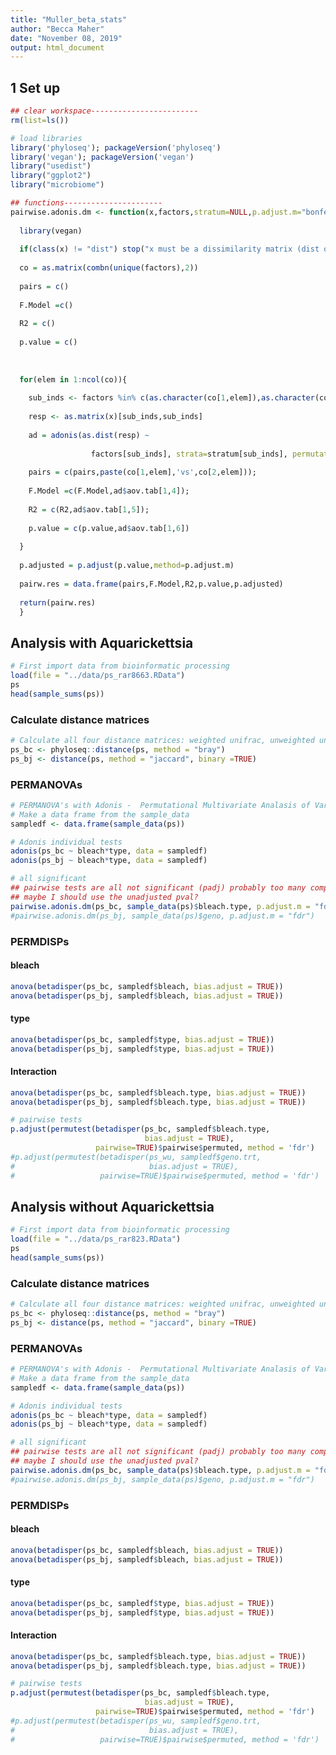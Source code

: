 ```yaml
---
title: "Muller_beta_stats"
author: "Becca Maher"
date: "November 08, 2019"
output: html_document
---
```


## 1 Set up
```r
## clear workspace------------------------
rm(list=ls())

# load libraries
library('phyloseq'); packageVersion('phyloseq')
library('vegan'); packageVersion('vegan')
library("usedist")
library("ggplot2")
library("microbiome")

## functions----------------------
pairwise.adonis.dm <- function(x,factors,stratum=NULL,p.adjust.m="bonferroni",perm=999){
  
  library(vegan)
  
  if(class(x) != "dist") stop("x must be a dissimilarity matrix (dist object)")
  
  co = as.matrix(combn(unique(factors),2))
  
  pairs = c()
  
  F.Model =c()
  
  R2 = c()
  
  p.value = c()
  
  
  
  for(elem in 1:ncol(co)){
    
    sub_inds <- factors %in% c(as.character(co[1,elem]),as.character(co[2,elem]))
    
    resp <- as.matrix(x)[sub_inds,sub_inds]
    
    ad = adonis(as.dist(resp) ~
                  
                  factors[sub_inds], strata=stratum[sub_inds], permutations=perm);
    
    pairs = c(pairs,paste(co[1,elem],'vs',co[2,elem]));
    
    F.Model =c(F.Model,ad$aov.tab[1,4]);
    
    R2 = c(R2,ad$aov.tab[1,5]);
    
    p.value = c(p.value,ad$aov.tab[1,6])
    
  }
  
  p.adjusted = p.adjust(p.value,method=p.adjust.m)
  
  pairw.res = data.frame(pairs,F.Model,R2,p.value,p.adjusted)
  
  return(pairw.res)
  }
```

## Analysis with Aquarickettsia
```r
# First import data from bioinformatic processing
load(file = "../data/ps_rar8663.RData")
ps
head(sample_sums(ps))
```
### Calculate distance matrices

```r
# Calculate all four distance matrices: weighted unifrac, unweighted unifrac, bray curtis, binary jaccard
ps_bc <- phyloseq::distance(ps, method = "bray")
ps_bj <- distance(ps, method = "jaccard", binary =TRUE)
```
### PERMANOVAs
```r
# PERMANOVA's with Adonis -  Permutational Multivariate Analasis of Variance
# Make a data frame from the sample_data
sampledf <- data.frame(sample_data(ps))

# Adonis individual tests
adonis(ps_bc ~ bleach*type, data = sampledf)
adonis(ps_bj ~ bleach*type, data = sampledf)

# all significant
## pairwise tests are all not significant (padj) probably too many comparisons
## maybe I should use the unadjusted pval?
pairwise.adonis.dm(ps_bc, sample_data(ps)$bleach.type, p.adjust.m = "fdr")
#pairwise.adonis.dm(ps_bj, sample_data(ps)$geno, p.adjust.m = "fdr")
```

### PERMDISPs
#### bleach
```r
anova(betadisper(ps_bc, sampledf$bleach, bias.adjust = TRUE))
anova(betadisper(ps_bj, sampledf$bleach, bias.adjust = TRUE))
```

#### type
```r
anova(betadisper(ps_bc, sampledf$type, bias.adjust = TRUE))
anova(betadisper(ps_bj, sampledf$type, bias.adjust = TRUE))
```
#### Interaction
```r
anova(betadisper(ps_bc, sampledf$bleach.type, bias.adjust = TRUE))
anova(betadisper(ps_bj, sampledf$bleach.type, bias.adjust = TRUE))

# pairwise tests
p.adjust(permutest(betadisper(ps_bc, sampledf$bleach.type, 
                              bias.adjust = TRUE), 
                   pairwise=TRUE)$pairwise$permuted, method = 'fdr')
#p.adjust(permutest(betadisper(ps_wu, sampledf$geno.trt, 
#                              bias.adjust = TRUE), 
#                   pairwise=TRUE)$pairwise$permuted, method = 'fdr')

```

## Analysis without Aquarickettsia
```r
# First import data from bioinformatic processing
load(file = "../data/ps_rar823.RData")
ps
head(sample_sums(ps))
```
### Calculate distance matrices

```r
# Calculate all four distance matrices: weighted unifrac, unweighted unifrac, bray curtis, binary jaccard
ps_bc <- phyloseq::distance(ps, method = "bray")
ps_bj <- distance(ps, method = "jaccard", binary =TRUE)
```
### PERMANOVAs
```r
# PERMANOVA's with Adonis -  Permutational Multivariate Analasis of Variance
# Make a data frame from the sample_data
sampledf <- data.frame(sample_data(ps))

# Adonis individual tests
adonis(ps_bc ~ bleach*type, data = sampledf)
adonis(ps_bj ~ bleach*type, data = sampledf)

# all significant
## pairwise tests are all not significant (padj) probably too many comparisons
## maybe I should use the unadjusted pval?
pairwise.adonis.dm(ps_bc, sample_data(ps)$bleach.type, p.adjust.m = "fdr")
#pairwise.adonis.dm(ps_bj, sample_data(ps)$geno, p.adjust.m = "fdr")
```

### PERMDISPs
#### bleach
```r
anova(betadisper(ps_bc, sampledf$bleach, bias.adjust = TRUE))
anova(betadisper(ps_bj, sampledf$bleach, bias.adjust = TRUE))
```

#### type
```r
anova(betadisper(ps_bc, sampledf$type, bias.adjust = TRUE))
anova(betadisper(ps_bj, sampledf$type, bias.adjust = TRUE))
```
#### Interaction
```r
anova(betadisper(ps_bc, sampledf$bleach.type, bias.adjust = TRUE))
anova(betadisper(ps_bj, sampledf$bleach.type, bias.adjust = TRUE))

# pairwise tests
p.adjust(permutest(betadisper(ps_bc, sampledf$bleach.type, 
                              bias.adjust = TRUE), 
                   pairwise=TRUE)$pairwise$permuted, method = 'fdr')
#p.adjust(permutest(betadisper(ps_wu, sampledf$geno.trt, 
#                              bias.adjust = TRUE), 
#                   pairwise=TRUE)$pairwise$permuted, method = 'fdr')

```
